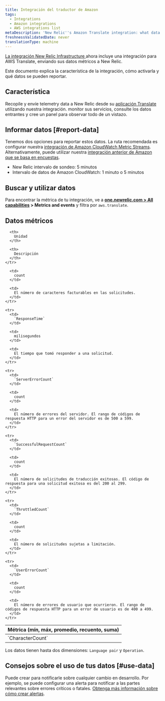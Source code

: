 ```yaml
---
title: Integración del traductor de Amazon
tags:
  - Integrations
  - Amazon integrations
  - AWS integrations list
metaDescription: 'New Relic''s Amazon Translate integration: what data it reports, and how to enable it.'
freshnessValidatedDate: never
translationType: machine
---
```


[La integración New Relic Infrastructure ](/docs/infrastructure/integrations-getting-started/getting-started/introduction-infrastructure-integrations)ahora incluye una integración para AWS Translate, enviando sus datos métricos a New Relic.

Este documento explica la característica de la integración, cómo activarla y qué datos se pueden reportar.

## Característica

Recopile y envíe telemetry data a New Relic desde su [aplicación Translate](https://aws.amazon.com/translate/) utilizando nuestra integración. monitor sus servicios, consulte los datos entrantes y cree un panel para observar todo de un vistazo.

## Informar datos [#report-data]

Tenemos dos opciones para reportar estos datos. La ruta recomendada es configurar nuestra [integración de Amazon CloudWatch Metric Streams](/docs/infrastructure/amazon-integrations/connect/aws-metric-stream). Alternativamente, puede utilizar nuestra [integración anterior de Amazon que se basa en encuestas](/docs/infrastructure/infrastructure-integrations/cloud-integrations/configure-polling-frequency-data-collection-cloud-integrations).

* New Relic intervalo de sondeo: 5 minutos
* Intervalo de datos de Amazon CloudWatch: 1 minuto o 5 minutos

## Buscar y utilizar datos

Para encontrar la métrica de tu integración, ve a <DNT>**[one.newrelic.com > All capabilities](https://one.newrelic.com/all-capabilities) > Metrics and events**</DNT> y filtra por `aws.translate`.

## Datos métricos

<table>
  <thead>
    <tr>
      <th style={{ width: "200px" }}>
        Métrica (mín, máx, promedio, recuento, suma)
      </th>

      <th>
        Unidad
      </th>

      <th>
        Descripción
      </th>
    </tr>
  </thead>

  <tbody>
    <tr>
      <td>
        `CharacterCount`
      </td>

      <td>
        count
      </td>

      <td>
        El número de caracteres facturables en las solicitudes.
      </td>
    </tr>

    <tr>
      <td>
        `ResponseTime`
      </td>

      <td>
        milisegundos
      </td>

      <td>
        El tiempo que tomó responder a una solicitud.
      </td>
    </tr>

    <tr>
      <td>
        `ServerErrorCount`
      </td>

      <td>
        count
      </td>

      <td>
        El número de errores del servidor. El rango de códigos de respuesta HTTP para un error del servidor es de 500 a 599.
      </td>
    </tr>

    <tr>
      <td>
        `SuccessfulRequestCount`
      </td>

      <td>
        count
      </td>

      <td>
        El número de solicitudes de traducción exitosas. El código de respuesta para una solicitud exitosa es del 200 al 299.
      </td>
    </tr>

    <tr>
      <td>
        `ThrottledCount`
      </td>

      <td>
        count
      </td>

      <td>
        El número de solicitudes sujetas a limitación.
      </td>
    </tr>

    <tr>
      <td>
        `UserErrorCount`
      </td>

      <td>
        count
      </td>

      <td>
        El número de errores de usuario que ocurrieron. El rango de códigos de respuesta HTTP para un error de usuario es de 400 a 499.
      </td>
    </tr>
  </tbody>
</table>

Los datos tienen hasta dos dimensiones: `Language pair` y `Operation`.

## Consejos sobre el uso de tus datos [#use-data]

Puede crear <InlinePopover type="alerts"/>para notificarle sobre cualquier cambio en desarrollo. Por ejemplo, se puede configurar una alerta para notificar a las partes relevantes sobre errores críticos o fatales. [Obtenga más información sobre cómo crear alertas](/docs/alerts-applied-intelligence/new-relic-alerts/learn-alerts/introduction-alerts).
